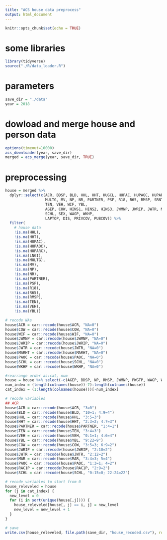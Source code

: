 ```yaml
---
title: "ACS house data preprocess"
output: html_document
---
```


```r
knitr::opts_chunk$set(echo = TRUE)
```

# some libraries

```r
library(tidyverse)
source("./R/data_loader.R")
```

# parameters

```r
save_dir = "./data"
year = 2018
```


# dowload and merge house and person data

```r
options(timeout=10000)
acs_downloader(year, save_dir)
merged = acs_merge(year, save_dir, TRUE)
```

# preprocessing

```r
house = merged %>%
  dplyr::select(c(ACR, BDSP, BLD, HHL, HHT, HUGCL, HUPAC, HUPAOC, HUPARC, LNGI,
                  MULTG, MV, NP, NR, PARTNER, PSF, R18, R65, RMSP, SRNT, SVAL,
                  TEN, VEH, WIF, YBL,
                  AGEP, COW, HINS1, HINS2, HINS3, JWMNP, JWRIP, JWTR, MAR, MARHT, PAOC, PWGTP, RAC1P,
                  SCHL, SEX, WAGP, WKHP,
                  LAPTOP, DIS, PRIVCOV, PUBCOV)) %>%
  filter(
    # house data
    !is.na(HHL),
    !is.na(HHT),
    !is.na(HUPAC),
    !is.na(HUPAOC),
    !is.na(HUPARC),
    !is.na(LNGI),
    !is.na(MULTG),
    !is.na(MV),
    !is.na(NP),
    !is.na(NR),
    !is.na(PARTNER),
    !is.na(PSF),
    !is.na(R18),
    !is.na(R65),
    !is.na(RMSP),
    !is.na(TEN),
    !is.na(VEH),
    !is.na(YBL))
```

```r
# recode NAs
house$ACR = car::recode(house$ACR, "NA=0")
house$COW = car::recode(house$COW, "NA=0")
house$WIF = car::recode(house$WIF, "NA=0")
house$JWMNP = car::recode(house$JWMNP, "NA=0")
house$JWRIP = car::recode(house$JWRIP, "NA=0")
house$JWTR = car::recode(house$JWTR, "NA=0")
house$MARHT = car::recode(house$MARHT, "NA=0")
house$PAOC = car::recode(house$PAOC, "NA=0")
house$SCHL = car::recode(house$SCHL, "NA=0")
house$WKHP = car::recode(house$WKHP, "NA=0")

#rearrange order as:cat, num
house = house %>% select(-c(AGEP, BDSP, NP, RMSP, JWMNP, PWGTP, WAGP, WKHP), everything())
num_index = (length(colnames(house))-7):length(colnames(house))
cat_index = (1:length(colnames(house)))[-num_index]
```


```r
# recode variables
## ACR
house$ACR = car::recode(house$ACR, "3=0")
house$BLD = car::recode(house$BLD, "10=1; 4:9=4")
house$HHL = car::recode(house$HHL, "3:5=3")
house$HHT = car::recode(house$HHT, "2:3=2; 4:7=3")
house$PARTNER = car::recode(house$PARTNER, "1:4=1")
house$TEN = car::recode(house$TEN, "3:4=3")
house$VEH = car::recode(house$VEH, "0:1=1; 4:6=4")
house$YBL = car::recode(house$YBL, "9:22=9")
house$COW = car::recode(house$COW, "3:5=3; 6:9=2")
house$JWRIP = car::recode(house$JWRIP, "2:10=2")
house$JWTR = car::recode(house$JWTR, "2:12=2")
house$MAR = car::recode(house$MAR, "3:4=3; 5=4")
house$PAOC = car::recode(house$PAOC, "1:3=1; 4=2")
house$RAC1P = car::recode(house$RAC1P, "2:9=2")
house$SCHL = car::recode(house$SCHL, "0:15=0; 22:24=22")
```

```r
# recode variables to start from 0
house_releveled = house
for (j in cat_index) {
  new_level = 0
  for (i in sort(unique(house[,j]))) {
    house_releveled[house[, j] == i, j] = new_level
    new_level = new_level + 1
  }
}
```

```r
# save
write.csv(house_releveled, file.path(save_dir, "house_recoded.csv"), row.names = FALSE)
```
